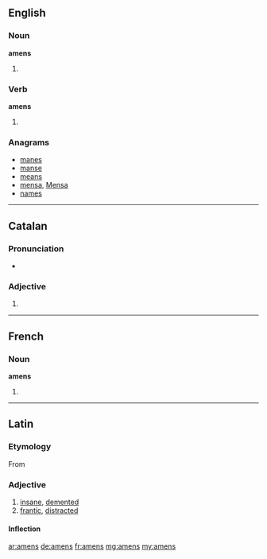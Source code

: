 ==English==

===Noun===
'''amens'''

# {{plural of|[[amen]]}}

===Verb===
'''amens'''

# {{third-person singular of|[[amen]]}}

===Anagrams===
* [[manes#English|manes]]
* [[manse#English|manse]]
* [[means#English|means]]
* [[mensa#English|mensa]], [[Mensa#English|Mensa]]
* [[names#English|names]]

----
==Catalan==

===Pronunciation===
* {{rhymes|ɛns|lang=ca}}

===Adjective===
{{ca-adj-form|m|p}}

# {{plural of|amè|lang=ca}}

----

==French==

===Noun===
'''amens''' {{m}}

# {{plural of|[[amen]]|lang=fr}}

----
==Latin==

===Etymology===
From {{prefix|a|mens|lang=la}}

===Adjective===
{{la-adj-3rd-1E|āmens|amentis|āmentis}}

# [[insane]], [[demented]]
# [[frantic]], [[distracted]]

====Inflection====
{{la-decl-3rd-1E|amens|āmens|ament|āment}}

[[ar:amens]]
[[de:amens]]
[[fr:amens]]
[[mg:amens]]
[[my:amens]]